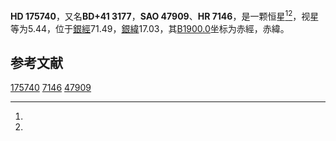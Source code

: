 {{Starbox begin
| name = HD 175740
}}
{{Starbox observe
| epoch = [[J2000.0|J2000.0]]
| constell = {{星座名待查}}<ref name=SIMBAD>{{cite web
 | url=http://simbad.u-strasbg.fr/simbad/sim-id?Ident=HR+7146
 | title =Pulsating variable Star
 | publisher=Centre de Données astronomiques de Strasbourg
 | work=SIMBAD
 | accessdate=2012-07-13}}</ref><ref name=DATA>{{cite web
 | url=http://vizier.u-strasbg.fr/viz-bin/VizieR-5?-out.add=.&-source=5050&-corr=PK=HR&-out.max=9999&HR=7146
 | title=VizieR Detailed Page
 | accessdate=2012-07-13
 | archive-date=2016-03-04
 | archive-url=https://web.archive.org/web/20160304200215/http://vizier.u-strasbg.fr/viz-bin/VizieR-5?-out.add=.&-source=5050&-corr=PK=HR&-out.max=9999&HR=7146
 | dead-url=no
 }}</ref>
| 星官 = 
| ra = {{RA|18|54|52.2}}<ref name=SIMBAD /><ref name=DATA />
| dec = {{DEC|+41|36|10}}<ref name=SIMBAD /><ref name=DATA />
| appmag_v = 5.44<ref name=SIMBAD /><ref name=DATA />
}}
{{Starbox character
| class = K0III<ref name=SIMBAD /><ref name=DATA />
| b-v = 1.03<ref name=SIMBAD /><ref name=DATA />
| u-b = <ref name=SIMBAD /><ref name=DATA />
| r-i = <ref name=SIMBAD /><ref name=DATA />
| variable = 
}}
{{Starbox astrometry
| radial_v = 
| prop_mo_ra = -9
| parallax = 
| p_error = 
}}
{{Starbox catalog
| names =BD+41 3177，[[SAO星表|SAO]] 47909，[[HD星表|HD]] 175740，[[HR星表|HR]] 7146}}
{{Starbox reference |Simbad=HR+7146}}
{{Starbox end}}

'''HD 175740'''，又名'''BD+41 3177'''，'''SAO 47909'''、'''HR 7146'''，是一颗恒星<ref name=SIMBAD /><ref name=DATA />，视星等为5.44，位于[[銀道座標系|銀經]]71.49，[[銀道座標系|銀緯]]17.03，其[[B1900.0|B1900.0]]坐标为赤經{{RA|18|51|40}}，赤緯{{DEC|+41|17.03|28}}。

== 参考文献 ==
{{reflist}}

{{star-stub}}

[[Category:HD和HDE天體|175740]]
[[Category:HR天體|7146]]
[[Category:SAO天體|47909]]